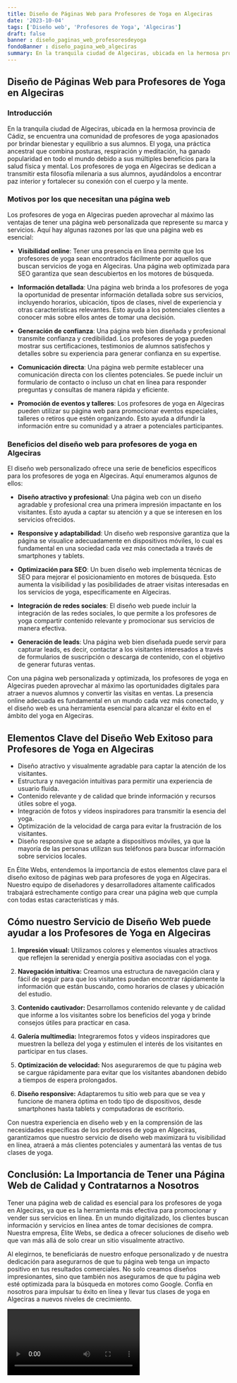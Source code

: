 ```yaml
---
title: Diseño de Páginas Web para Profesores de Yoga en Algeciras
date: '2023-10-04'
tags: ['Diseño web', 'Profesores de Yoga', 'Algeciras']
draft: false
banner : diseño_paginas_web_profesoresdeyoga
fondoBanner : diseño_pagina_web_algeciras
summary: En la tranquila ciudad de Algeciras, ubicada en la hermosa provincia de Cádiz, se encuentra una comunidad de profesores de yoga apasionados por brindar bienestar y equilibrio a sus alumnos. El yoga, una práctica ancestral que combina posturas, respiración y meditación, ha ganado popularidad en todo el mundo debido a sus múltiples beneficios para la salud física y mental. Los profesores de yoga en Algeciras se dedican a transmitir esta filosofía milenaria a sus alumnos, ayudándolos a encontrar paz interior y fortalecer su conexión con el cuerpo y la mente.
---
```


## Diseño de Páginas Web para Profesores de Yoga en Algeciras

### Introducción

En la tranquila ciudad de Algeciras, ubicada en la hermosa provincia de Cádiz, se encuentra una comunidad de profesores de yoga apasionados por brindar bienestar y equilibrio a sus alumnos. El yoga, una práctica ancestral que combina posturas, respiración y meditación, ha ganado popularidad en todo el mundo debido a sus múltiples beneficios para la salud física y mental. Los profesores de yoga en Algeciras se dedican a transmitir esta filosofía milenaria a sus alumnos, ayudándolos a encontrar paz interior y fortalecer su conexión con el cuerpo y la mente.

### Motivos por los que necesitan una página web

Los profesores de yoga en Algeciras pueden aprovechar al máximo las ventajas de tener una página web personalizada que represente su marca y servicios. Aquí hay algunas razones por las que una página web es esencial:

- **Visibilidad online**: Tener una presencia en línea permite que los profesores de yoga sean encontrados fácilmente por aquellos que buscan servicios de yoga en Algeciras. Una página web optimizada para SEO garantiza que sean descubiertos en los motores de búsqueda.

- **Información detallada**: Una página web brinda a los profesores de yoga la oportunidad de presentar información detallada sobre sus servicios, incluyendo horarios, ubicación, tipos de clases, nivel de experiencia y otras características relevantes. Esto ayuda a los potenciales clientes a conocer más sobre ellos antes de tomar una decisión.

- **Generación de confianza**: Una página web bien diseñada y profesional transmite confianza y credibilidad. Los profesores de yoga pueden mostrar sus certificaciones, testimonios de alumnos satisfechos y detalles sobre su experiencia para generar confianza en su expertise.

- **Comunicación directa**: Una página web permite establecer una comunicación directa con los clientes potenciales. Se puede incluir un formulario de contacto o incluso un chat en línea para responder preguntas y consultas de manera rápida y eficiente.

- **Promoción de eventos y talleres**: Los profesores de yoga en Algeciras pueden utilizar su página web para promocionar eventos especiales, talleres o retiros que estén organizando. Esto ayuda a difundir la información entre su comunidad y a atraer a potenciales participantes.

### Beneficios del diseño web para profesores de yoga en Algeciras

El diseño web personalizado ofrece una serie de beneficios específicos para los profesores de yoga en Algeciras. Aquí enumeramos algunos de ellos:

- **Diseño atractivo y profesional**: Una página web con un diseño agradable y profesional crea una primera impresión impactante en los visitantes. Esto ayuda a captar su atención y a que se interesen en los servicios ofrecidos.

- **Responsive y adaptabilidad**: Un diseño web responsive garantiza que la página se visualice adecuadamente en dispositivos móviles, lo cual es fundamental en una sociedad cada vez más conectada a través de smartphones y tablets.

- **Optimización para SEO**: Un buen diseño web implementa técnicas de SEO para mejorar el posicionamiento en motores de búsqueda. Esto aumenta la visibilidad y las posibilidades de atraer visitas interesadas en los servicios de yoga, específicamente en Algeciras.

- **Integración de redes sociales**: El diseño web puede incluir la integración de las redes sociales, lo que permite a los profesores de yoga compartir contenido relevante y promocionar sus servicios de manera efectiva.

- **Generación de leads**: Una página web bien diseñada puede servir para capturar leads, es decir, contactar a los visitantes interesados a través de formularios de suscripción o descarga de contenido, con el objetivo de generar futuras ventas.

Con una página web personalizada y optimizada, los profesores de yoga en Algeciras pueden aprovechar al máximo las oportunidades digitales para atraer a nuevos alumnos y convertir las visitas en ventas. La presencia online adecuada es fundamental en un mundo cada vez más conectado, y el diseño web es una herramienta esencial para alcanzar el éxito en el ámbito del yoga en Algeciras.

<GifSeo />

<Cta />

## Elementos Clave del Diseño Web Exitoso para Profesores de Yoga en Algeciras

- Diseño atractivo y visualmente agradable para captar la atención de los visitantes.
- Estructura y navegación intuitivas para permitir una experiencia de usuario fluida.
- Contenido relevante y de calidad que brinde información y recursos útiles sobre el yoga.
- Integración de fotos y vídeos inspiradores para transmitir la esencia del yoga.
- Optimización de la velocidad de carga para evitar la frustración de los visitantes.
- Diseño responsive que se adapte a dispositivos móviles, ya que la mayoría de las personas utilizan sus teléfonos para buscar información sobre servicios locales.

En Élite Webs, entendemos la importancia de estos elementos clave para el diseño exitoso de páginas web para profesores de yoga en Algeciras. Nuestro equipo de diseñadores y desarrolladores altamente calificados trabajará estrechamente contigo para crear una página web que cumpla con todas estas características y más.

## Cómo nuestro Servicio de Diseño Web puede ayudar a los Profesores de Yoga en Algeciras

1. **Impresión visual:** Utilizamos colores y elementos visuales atractivos que reflejen la serenidad y energía positiva asociadas con el yoga.

2. **Navegación intuitiva:** Creamos una estructura de navegación clara y fácil de seguir para que los visitantes puedan encontrar rápidamente la información que están buscando, como horarios de clases y ubicación del estudio.

3. **Contenido cautivador:** Desarrollamos contenido relevante y de calidad que informe a los visitantes sobre los beneficios del yoga y brinde consejos útiles para practicar en casa.

4. **Galería multimedia:** Integraremos fotos y vídeos inspiradores que muestren la belleza del yoga y estimulen el interés de los visitantes en participar en tus clases.

5. **Optimización de velocidad:** Nos aseguraremos de que tu página web se cargue rápidamente para evitar que los visitantes abandonen debido a tiempos de espera prolongados.

6. **Diseño responsive:** Adaptaremos tu sitio web para que se vea y funcione de manera óptima en todo tipo de dispositivos, desde smartphones hasta tablets y computadoras de escritorio.

Con nuestra experiencia en diseño web y en la comprensión de las necesidades específicas de los profesores de yoga en Algeciras, garantizamos que nuestro servicio de diseño web maximizará tu visibilidad en línea, atraerá a más clientes potenciales y aumentará las ventas de tus clases de yoga.

## Conclusión: La Importancia de Tener una Página Web de Calidad y Contratarnos a Nosotros

Tener una página web de calidad es esencial para los profesores de yoga en Algeciras, ya que es la herramienta más efectiva para promocionar y vender sus servicios en línea. En un mundo digitalizado, los clientes buscan información y servicios en línea antes de tomar decisiones de compra. Nuestra empresa, Élite Webs, se dedica a ofrecer soluciones de diseño web que van más allá de solo crear un sitio visualmente atractivo.

Al elegirnos, te beneficiarás de nuestro enfoque personalizado y de nuestra dedicación para asegurarnos de que tu página web tenga un impacto positivo en tus resultados comerciales. No solo creamos diseños impresionantes, sino que también nos aseguramos de que tu página web esté optimizada para la búsqueda en motores como Google. Confía en nosotros para impulsar tu éxito en línea y llevar tus clases de yoga en Algeciras a nuevos niveles de crecimiento.

<Video />

<CtaBot job='Profesores de Yoga' city='Algeciras'/>

<Gmaps query='Algeciras+españa+maps' />